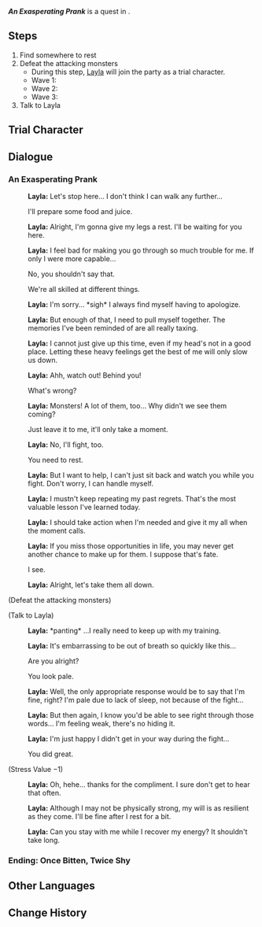 {{Quest Infobox
|id            = 19156
|image         = Hangout Event An Exasperating Prank.png
|type          = Story
|group         = Hangout Event
|chapter       = Layla
|actNum        = I
|act           = Ever Silent Stars
|description   = 
|startLocation = [[Vimara Village]], [[Sumeru]]
|region        = Sumeru
|area          = Ardravi Valley
|subarea       = Sumeru City
|requirement   = 
|prev          = Further Investigation
|characters    = Layla; Traveler
|voiced        = yes
}}
'''''An Exasperating Prank''''' is a quest in {{Quest|Ever Silent Stars}}.

==Steps==
# Find somewhere to rest
# Defeat the attacking monsters
#* During this step, [[Layla]] will join the party as a trial character.
#*Wave 1: {{Enemy|Floating Hydro Fungus|x=4}}
#*Wave 2: {{Enemy List|Grounded Geoshroom;Whirling Pyro Fungus*2}}
#* Wave 3: {{Enemy List|Winged Dendroshroom;Grounded Hydroshroom}}
#Talk to Layla

==Trial Character==
{{Trial Character
<!-- World Levels -->|wl                      = 8
<!-- Character -->|character_name          = Layla
|character_level8        = 88
|constellation8          = 3
|weapon_name             = Favonius Sword
|weapon_level8           = 88
|refinement8             = 1
|artifact_flower8        = Royal Flora
|artifact_feather8       = Royal Plume
|artifact_sands8         = Royal Pocket Watch
|artifact_goblet8        = Royal Silver Urn
|artifact_circlet8       = Royal Masque
|artifact_level8         = 20
|set1_8                  = Noblesse Oblige
|set1_piece_bonus_8      = 4
|normal_attack_talent8   = 8
|elemental_skill_talent8 = 8
|elemental_burst_talent8 = 8
|hp8                     = 26,471
|atk8                    = 1,492
|def8                    = 773
|em8                     = 105
|er8                     = 193.5%
|crit_rate8              = 57.1%
|crit_dmg8               = 91.9%
}}

==Dialogue==
===An Exasperating Prank===
{{Quest Description|You know that it might not be fruitful even if you pursue it to the end, so you decide to forget about the Wisdom Seelie's prank and watch over Layla as she rests.}}
{{Dialogue Start}}
:{{A|vo lylcop001 1915602 layla 01.ogg}} '''Layla:''' Let's stop here... I don't think I can walk any further...
:{{DIcon}} I'll prepare some food and juice.
:{{A|vo lylcop001 1915602 layla 02.ogg}} '''Layla:''' Alright, I'm gonna give my legs a rest. I'll be waiting for you here.
:{{A|vo lylcop001 1915602 layla 03.ogg}} '''Layla:''' I feel bad for making you go through so much trouble for me. If only I were more capable...
:{{DIcon}} No, you shouldn't say that.
:{{DIcon}} We're all skilled at different things.
:{{A|vo lylcop001 1915602 layla 04.ogg}} '''Layla:''' I'm sorry... *sigh* I always find myself having to apologize.
:{{A|vo lylcop001 1915602 layla 05.ogg}} '''Layla:''' But enough of that, I need to pull myself together. The memories I've been reminded of are all really taxing.
:{{A|vo lylcop001 1915602 layla 06.ogg}} '''Layla:''' I cannot just give up this time, even if my head's not in a good place. Letting these heavy feelings get the best of me will only slow us down.
:{{A|vo lylcop001 1915602 layla 07.ogg}} '''Layla:''' Ahh, watch out! Behind you!
:{{DIcon}} What's wrong?
:{{A|vo lylcop001 1915602 layla 08.ogg}} '''Layla:''' Monsters! A lot of them, too... Why didn't we see them coming?
:{{DIcon}} Just leave it to me, it'll only take a moment.
:{{A|vo lylcop001 1915602 layla 09.ogg}} '''Layla:''' No, I'll fight, too.
:{{DIcon}} You need to rest.
:{{A|vo lylcop001 1915602 layla 10.ogg}} '''Layla:''' But I want to help, I can't just sit back and watch you while you fight. Don't worry, I can handle myself.
:{{A|vo lylcop001 1915602 layla 11.ogg}} '''Layla:''' I mustn't keep repeating my past regrets. That's the most valuable lesson I've learned today.
:{{A|vo lylcop001 1915602 layla 12.ogg}} '''Layla:''' I should take action when I'm needed and give it my all when the moment calls.
:{{A|vo lylcop001 1915602 layla 13.ogg}} '''Layla:''' If you miss those opportunities in life, you may never get another chance to make up for them. I suppose that's fate.
:{{DIcon}} I see.
:{{A|vo lylcop001 1915602 layla 14.ogg}} '''Layla:''' Alright, let's take them all down.

;(Defeat the attacking monsters)

;(Talk to Layla)
:{{A|vo lylcop001 1915606 layla 01.ogg}} '''Layla:''' *panting* ...I really need to keep up with my training.
:{{A|vo lylcop001 1915606 layla 02.ogg}} '''Layla:''' It's embarrassing to be out of breath so quickly like this...
:{{DIcon}} Are you alright?
:{{DIcon}} You look pale.
:{{A|vo lylcop001 1915606 layla 03.ogg}} '''Layla:''' Well, the only appropriate response would be to say that I'm fine, right? I'm pale due to lack of sleep, not because of the fight...
:{{A|vo lylcop001 1915606 layla 04.ogg}} '''Layla:''' But then again, I know you'd be able to see right through those words... I'm feeling weak, there's no hiding it.
:{{A|vo lylcop001 1915606 layla 05.ogg}} '''Layla:''' I'm just happy I didn't get in your way during the fight...
:{{DIcon}} You did great.
;(Stress Value &minus;1)
:{{A|vo lylcop001 1915606 layla 06.ogg}} '''Layla:''' Oh, hehe... thanks for the compliment. I sure don't get to hear that often.
:{{A|vo lylcop001 1915606 layla 07.ogg}} '''Layla:''' Although I may not be physically strong, my will is as resilient as they come. I'll be fine after I rest for a bit.
:{{A|vo lylcop001 1915606 layla 08.ogg}} '''Layla:''' Can you stay with me while I recover my energy? It shouldn't take long.
{{Dialogue End}}

===Ending: Once Bitten, Twice Shy===
{{Hangout Ending
|ending name     = Once Bitten, Twice Shy
|character       = Layla
|act             = 1
|description     = Despite her incredibly weak disposition, she still chose to make a stand. Perhaps she wanted to prove a point, or perhaps she didn't want to leave regrets...
}}

==Other Languages==
{{Other Languages
|en      = An Exasperating Prank
|zhs     = 令人无奈的恶作剧
|zhs_rm  = Lìngrén Wúnài de Èzuòjù
|zht     = 令人無奈的惡作劇
|zht_rm  = Lìngrén Wúnài de Èzuòjù
|zh_tl   = A Prank That Leaves One Helpless
|ja      = どうしようもないいたずら
|ja_rm   = Dou Shiyou mo Nai Itazura
|ja_tl   = A Prank That Leaves One Helpless
|ko      = 어이없는 장난
|ko_tl   = An Absurd Joke
|es      = Una travesura desesperante
|es_tl   = A Maddening Prank
|fr      = Une farce décevante
|fr_tl   = A Disappointing Prank
|ru      = Дурная шутка
|ru_tl   = A Stupid Joke
|th      = การเล่นตลกที่ชวนสิ้นหวัง
|th_rm   = 
|th_tl   = 
|vi      = Trò Đùa Khó Đỡ
|vi_tl   = 
|de      = Ein nerviger Streich
|de_tl   = An Annoying Prank	
|id      = Kena Jebakan Sampai Mati Kutu
|id_tl   = Getting Trapped and Feeling Helpless
|pt      = Uma Pegadinha Surpreendente
|pt_tl   = 
|tr      = Eşek Şakası
|tr_tl   = 
|it      = Uno scherzo esasperante
|it_tl   = 
}}

==Change History==
{{Change History|3.6}}
